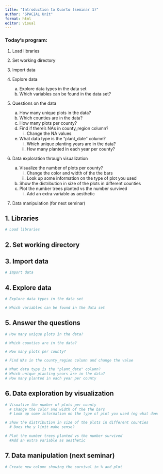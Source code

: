 ---
title: "Introduction to Quarto (seminar 1)"
author: "SPACIAL Unit"
format: html
editor: visual
---

### Today's program:

1.  Load libraries

2.  Set working directory

3.  Import data

4.  Explore data

    a)  Explore data types in the data set
    b)  Which variables can be found in the data set?

5.  Questions on the data

    a)  How many unique plots in the data?
    b)  Which counties are in the data?
    c)  How many plots per county?
    d)  Find if there's NAs in county_region column?
        i)  Change the NA values
    e)  What data type is the "plant_date" column?
        i)  Which unique planting years are in the data?
        ii) How many planted in each year per county?

6.  Data exploration through visualization

    a)  Visualize the number of plots per county?
        i)  Change the color and width of the the bars
        ii) Look up some information on the type of plot you used
    b)  Show the distribution in size of the plots in different counties
    c)  Plot the number trees planted vs the number survived
        i)  Add an extra variable as aesthetic

7.  Data manipulation (for next seminar)

## 1. Libraries

```{r}
# Load libraries

```

## 2. Set working directory

## 3. Import data

```{r}
# Import data

```

## 4. Explore data

```{r}
# Explore data types in the data set

# Which variables can be found in the data set
```

## 5. Answer the questions

```{r}
# How many unique plots in the data?

```

```{r}
# Which counties are in the data?

```

```{r}
# How many plots per county?

```

```{r}
# Find NAs in the county_region column and change the value

```

```{r}
# What data type is the "plant_date" column?
# Which unique planting years are in the data?
# How many planted in each year per county

```

## 6. Data exploration by visualization

```{r}
# Visualize the number of plots per county
  # Change the color and width of the the bars
  # Look up some information on the type of plot you used (eg what does 'identity' mean?)

```

```{r}
# Show the distribution in size of the plots in different counties
  # Does the y limit make sense?

```

```{r}
# Plot the number trees planted vs the number survived
  #Add an extra variable as aesthetic 

```

## 7. Data manipulation (next seminar)

```{r}
# Create new column showing the survival in % and plot


```
